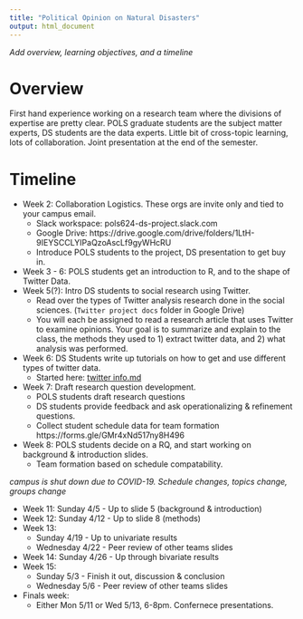 ```yaml
---
title: "Political Opinion on Natural Disasters"
output: html_document
---
```


_Add overview, learning objectives, and a timeline_

# Overview

First hand experience working on a research team where the divisions of expertise are pretty clear. POLS graduate students are the subject matter experts, DS students are the data experts. Little bit of cross-topic learning, lots of collaboration. Joint presentation at the end of the semester. 


# Timeline

* Week 2: Collaboration Logistics. These orgs are invite only and tied to your campus email. 
    - Slack workspace: pols624-ds-project.slack.com
    - Google Drive: https://drive.google.com/drive/folders/1LtH-9IEYSCCLYIPaQzoAscLf9gyWHcRU
    - Introduce POLS students to the project, DS presentation to get buy in. 
* Week 3 - 6: POLS students get an introduction to R, and to the shape of Twitter Data. 
* Week 5(?): Intro DS students to social research using Twitter.
    - Read over the types of Twitter analysis research done in the social sciences. (`Twitter project docs` folder in Google Drive)
    - You will each be assigned to read a research article that uses Twitter to examine opinions. Your goal is to summarize and explain to the class, the methods they used to 1) extract twitter data, and 2) what analysis was performed. 
* Week 6: DS Students write up tutorials on how to get and use different types of twitter data. 
    - Started here: [twitter info.md](https://hackmd.io/@norcalbiostat/data485-twitter)
* Week 7: Draft research question development. 
    - POLS students draft research questions
    - DS students provide feedback and ask operationalizing & refinement questions. 
    - Collect student schedule data for team formation https://forms.gle/GMr4xNd517ny8H496 
* Week 8: POLS students decide on a RQ, and start working on background & introduction slides. 
    - Team formation based on schedule compatability. 

_campus is shut down due to COVID-19. Schedule changes, topics change, groups change_

* Week 11: Sunday 4/5 - Up to slide 5 (background & introduction)
* Week 12: Sunday 4/12 - Up to slide 8 (methods)
* Week 13: 
    - Sunday 4/19 - Up to univariate results
    - Wednesday 4/22 - Peer review of other teams slides
* Week 14: Sunday 4/26 - Up through bivariate results
* Week 15:
    - Sunday 5/3 - Finish it out, discussion & conclusion
    - Wednesday 5/6 - Peer review of other teams slides
* Finals week: 
    - Either Mon 5/11 or Wed 5/13, 6-8pm. Confernece presentations. 



